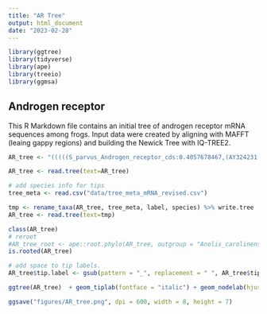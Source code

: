```yaml
---
title: "AR Tree"
output: html_document
date: "2023-02-28"
---
```


```r
library(ggtree)
library(tidyverse)
library(ape)
library(treeio)
library(ggmsa)
```

## Androgen receptor

This R Markdown file contains an initial tree of androgen receptor mRNA sequences among frogs. Input data were created by aligning with MAFFT (leaing gappy regions) and building the Newick Tree with IQ-TREE2.





```r

AR_tree <- "(((((S_parvus_Androgen_receptor_cds:0.4057678467,(AY324231.1:0.0730250573,XM_040322905.1:0.0238057742)100:0.0803640298)98:0.0456388808,XM_018554751.1:0.0545491860)100:0.3265723716,(XM_044306429.1:0.0053020753,XM_040406185.1:0.0089251378)100:0.1617924614)95:0.1409016325,(XM_053474185.1:0.2323302826,((BC170349.1:0.0000021804,BC170347.1:0.0000021804)100:0.0460741562,XM_002941842.5:0.0922337038)100:0.5254199631)55:0.1340612434)100:0.5288239588,((XM_030208702.1:0.0871663849,XM_033945498.1:0.1464432365)100:0.2740724069,XM_029607286.1:0.3810585674)100:0.2887504347,XM_008120378.1:0.4283337704);"

AR_tree <- read.tree(text=AR_tree)

# add species info for tips
tree_meta <- read.csv("data/tree_meta_mRNA_revised.csv")

tmp <- rename_taxa(AR_tree, tree_meta, label, species) %>% write.tree
AR_tree <- read.tree(text=tmp)

class(AR_tree)
# reroot
#AR_tree_root <- ape::root.phylo(AR_tree, outgroup = "Anolis_carolinensis")
is.rooted(AR_tree)

# add space to tip labels.
AR_tree$tip.label <- gsub(pattern = "_", replacement = " ", AR_tree$tip.label)

ggtree(AR_tree)  + geom_tiplab(fontface = "italic") + geom_nodelab(hjust=1.2, vjust = -0.8) + xlim(0, 1.75)

ggsave("figures/AR_tree.png", dpi = 600, width = 8, height = 7)
```








